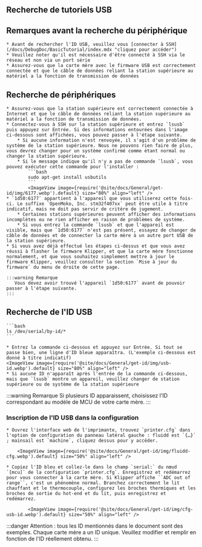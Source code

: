## Recherche de tutoriels USB

## Remarques avant la recherche du périphérique

    * Avant de rechercher l'ID USB, veuillez vous [connecter à SSH](/docs/DebugDoc/BasicTutorial/index.mdx "cliquez pour accéder")
    * Veuillez noter qu'il est nécessaire d'être connecté à SSH via le réseau et non via un port série
    * Assurez-vous que la carte mère avec le firmware USB est correctement connectée et que le câble de données reliant la station supérieure au matériel a la fonction de transmission de données

## Recherche de périphériques
    * Assurez-vous que la station supérieure est correctement connectée à Internet et que le câble de données reliant la station supérieure au matériel a la fonction de transmission de données.
    * Connectez-vous à SSH sur la station supérieure et entrez `lsusb` puis appuyez sur Entrée. Si des informations entourées dans l'image ci-dessous sont affichées, vous pouvez passer à l'étape suivante.
        * Si aucune information n'est renvoyée, il s'agit d'un problème de système de la station supérieure. Nous ne pouvons rien faire de plus, vous devrez changer pour un système confirmé comme étant normal ou changer la station supérieure.
        * Si le message indique qu'il n'y a pas de commande `lsusb`, vous pouvez exécuter cette commande pour l'installer :
            ```bash
            sudo apt-get install usbutils
            ```
            <ImageView image={require('@site/docs/General/get-id/img/6177.webp').default} size="80%" align="left" /> 
    * `1d50:6177` appartient à l'appareil que vous utiliserez cette fois-ci. Le suffixe `OpenMoko, Inc. stm32f407xx` peut être utile à titre indicatif, mais ne doit pas servir de critère de jugement.
        * Certaines stations supérieures peuvent afficher des informations incomplètes ou ne rien afficher en raison de problèmes de système.
        * Si vous entrez la commande `lsusb` et que l'appareil est visible, mais que `1d50:6177` n'est pas présent, essayez de changer de câble de données et de connecter la carte mère à un autre port USB de la station supérieure.
    * Si vous avez déjà effectué les étapes ci-dessus et que vous avez réussi à flasher le firmware Klipper, et que la carte mère fonctionne normalement, et que vous souhaitez simplement mettre à jour le firmware Klipper, veuillez consulter la section `Mise à jour du firmware` du menu de droite de cette page.

    :::warning Remarque
       Vous devez avoir trouvé l'appareil `1d50:6177` avant de pouvoir passer à l'étape suivante.
    :::

## Recherche de l'ID USB

    ```bash
    ls /dev/serial/by-id/*
    ```

    * Entrez la commande ci-dessous et appuyez sur Entrée. Si tout se passe bien, une ligne d'ID bleue apparaîtra. (L'exemple ci-dessous est donné à titre indicatif)
    <ImageView image={require('@site/docs/General/get-id/img/usb-id.webp').default} size="80%" align="left" />
    * Si aucune ID n'apparaît après l'entrée de la commande ci-dessous, mais que `lsusb` montre un appareil, veuillez changer de station supérieure ou de système de la station supérieure

:::warning Remarque
Si plusieurs ID apparaissent, choisissez l'ID correspondant au modèle de MCU de votre carte mère.
:::

### Inscription de l'ID USB dans la configuration

    * Ouvrez l'interface web de l'imprimante, trouvez `printer.cfg` dans l'option de configuration du panneau latéral gauche : fluidd est `{…}` ; mainsail est `machine`, cliquez dessus pour y accéder.

        <ImageView image={require('@site/docs/General/get-id/img/fluidd-cfg.webp').default} size="50%" align="left" />

    * Copiez l'ID bleu et collez-le dans le champ `serial:` du nœud `[mcu]` de la configuration `printer.cfg`. Enregistrez et redémarrez pour vous connecter à la carte mère. Si Klipper affiche ``ADC out of range``, c'est un phénomène normal. Branchez correctement le lit chauffant et le thermocouple, configurez les broches thermiques et les broches de sortie du hot-end et du lit, puis enregistrez et redémarrez.

            <ImageView image={require('@site/docs/General/get-id/img/cfg-usb-id.webp').default} size="50%" align="left" />

:::danger
Attention : tous les ID mentionnés dans le document sont des exemples. Chaque carte mère a un ID unique. Veuillez modifier et remplir en fonction de l'ID réellement obtenu.
:::